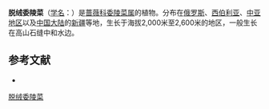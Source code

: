 {{Speciesbox
| name = 脱绒委陵菜
| status = 
| status_system = 
| image =
| genus = Potentilla
| species = evestita
| authority = Wolf
}}

'''脱绒委陵菜'''（[[学名|学名]]：{{lang|la|''Potentilla evestita''}}）是[[蔷薇科|蔷薇科]][[委陵菜属|委陵菜属]]的植物。分布在[[俄罗斯|俄罗斯]]、[[西伯利亚|西伯利亚]]、[[中亚地区|中亚地区]]以及[[中国大陆|中国大陆]]的[[新疆|新疆]]等地，生长于海拔2,000米至2,600米的地区，一般生长在高山石缝中和水边。

== 参考文献 ==
<div class="references-small">
* {{FRPS|脱绒委陵菜}}
</div>
{{Taxonbar|from=Q15228568}}

[[Category:委陵菜属|脱绒委陵菜]]


{{植物小作品}}